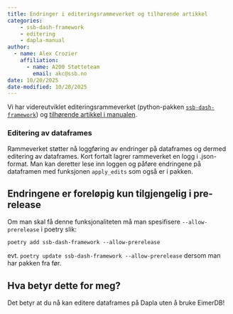 ```yaml
---
title: Endringer i editeringsrammeverket og tilhørende artikkel
categories:
    - ssb-dash-framework
    - editering
    - dapla-manual
author:
  - name: Alex Crozier
    affiliation:
      - name: A200 Støtteteam
        email: akc@ssb.no
date: 10/20/2025
date-modified: 10/20/2025
---
```


Vi har videreutviklet editeringsrammeverket (python-pakken [`ssb-dash-framework`](https://pypi.org/project/ssb-dash-framework/)) og [tilhørende artikkel i manualen](../../../staistikkere/editeringsrammeverk.qmd).

### Editering av dataframes

Rammeverket støtter nå loggføring av endringer på dataframes og dermed editering av dataframes. Kort fortalt lagrer rammeverket en logg i .json-format. Man kan deretter lese inn loggen og påføre endringene på dataframen med funksjonen `apply_edits` som også er i pakken.

:::{.callout-warning}
# Endringene er foreløpig kun tilgjengelig i pre-release

Om man skal få denne funksjonaliteten må man spesifisere `--allow-prerelease` i poetry slik:

`poetry add ssb-dash-framework --allow-prerelease`

evt. `poetry update ssb-dash-framework --allow-prerelease` dersom man har pakken fra før.
:::

## Hva betyr dette for meg?

Det betyr at du nå kan editere dataframes på Dapla uten å bruke EimerDB!